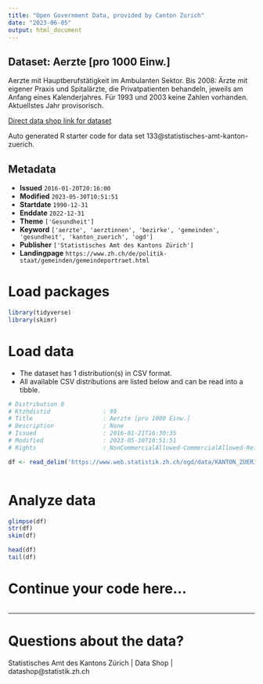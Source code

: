 ```yaml
---
title: "Open Government Data, provided by Canton Zurich"
date: "2023-06-05"
output: html_document
---
```


## Dataset: Aerzte [pro 1000 Einw.]

Aerzte mit Hauptberufstätigkeit im Ambulanten Sektor. Bis 2008: Ärzte mit eigener Praxis und Spitalärzte, die Privatpatienten behandeln, jeweils am Anfang eines Kalenderjahres. Für 1993 und 2003 keine Zahlen vorhanden. Aktuellstes Jahr provisorisch.

[Direct data shop link for dataset](https://www.zh.ch/de/politik-staat/opendata.html#/datasets/133@statistisches-amt-kanton-zuerich)

Auto generated R starter code for data set 133@statistisches-amt-kanton-zuerich.

## Metadata

- **Issued** `2016-01-20T20:16:00`
- **Modified** `2023-05-30T10:51:51`
- **Startdate** `1990-12-31`
- **Enddate** `2022-12-31`
- **Theme** `['Gesundheit']`
- **Keyword** `['aerzte', 'aerztinnen', 'bezirke', 'gemeinden', 'gesundheit', 'kanton_zuerich', 'ogd']`
- **Publisher** `['Statistisches Amt des Kantons Zürich']`
- **Landingpage** `https://www.zh.ch/de/politik-staat/gemeinden/gemeindeportraet.html`


# Load packages

```r

library(tidyverse)
library(skimr)

```

# Load data

-   The dataset has 1 distribution(s) in CSV format.
-   All available CSV distributions are listed below and can be read into a tibble.

```r

# Distribution 0
# Ktzhdistid               : 99
# Title                    : Aerzte [pro 1000 Einw.]
# Description              : None
# Issued                   : 2016-01-21T16:30:35
# Modified                 : 2023-05-30T10:51:51
# Rights                   : NonCommercialAllowed-CommercialAllowed-ReferenceRequired

df <- read_delim('https://www.web.statistik.zh.ch/ogd/data/KANTON_ZUERICH_543.csv')



```

# Analyze data

```r

glimpse(df)
str(df)
skim(df)

head(df)
tail(df)

```

# Continue your code here...

```r

```

------------------------------------------------------------------------

# Questions about the data?

Statistisches Amt des Kantons Zürich | Data Shop | datashop@statistik.zh.ch
